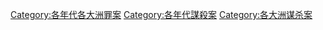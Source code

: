 
[[Category:各年代各大洲罪案|Category:各年代各大洲罪案]]
[[Category:各年代謀殺案|Category:各年代謀殺案]]
[[Category:各大洲谋杀案|Category:各大洲谋杀案]]